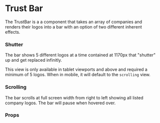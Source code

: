 

<Meta title="Components/Trust Bar" component={TrustBar} />

# Trust Bar

The TrustBar is a a component that takes an array of companies and renders their logos into a bar with an option of two
different inherent effects.

### Shutter

The bar shows 5 different logos at a time contained at 1170px that "shutter" up and get replaced infinitly.

This view is only available in tablet viewports and above and required a minimum of 5 logos. When in mobile, it will
default to the `scrolling` view.

### Scrolling

The bar scrolls at full screen width from right to left showing all listed company logos. The bar will pause when
hovered over.

<Canvas>
  <Story name="Trust Bar" story={stories.trustBar} />
</Canvas>

### Props

<ArgsTable story="Trust Bar" />

